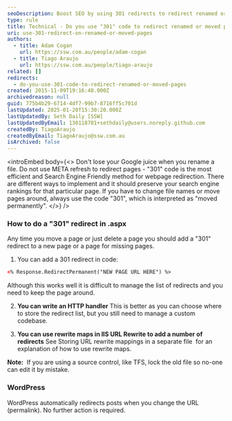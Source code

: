 ```yaml
---
seoDescription: Boost SEO by using 301 redirects to redirect renamed or moved pages effectively
type: rule
title: Technical - Do you use "301" code to redirect renamed or moved pages?
uri: use-301-redirect-on-renamed-or-moved-pages
authors:
  - title: Adam Cogan
    url: https://ssw.com.au/people/adam-cogan
  - title: Tiago Araujo
    url: https://ssw.com.au/people/tiago-araujo
related: []
redirects:
  - do-you-use-301-code-to-redirect-renamed-or-moved-pages
created: 2015-11-09T19:16:40.000Z
archivedreason: null
guid: 775b4b29-6714-4df7-99b7-8716ff5c701d
lastUpdated: 2025-01-20T15:30:20.000Z
lastUpdatedBy: Seth Daily [SSW]
lastUpdatedByEmail: 130118701+sethdaily@users.noreply.github.com
createdBy: TiagoAraujo
createdByEmail: TiagoAraujo@ssw.com.au
isArchived: false
---
```


<introEmbed
  body={<>
Don't lose your Google juice when you rename a file. Do not use META refresh to redirect pages - "301" code is the most efficient and Search Engine Friendly method for webpage redirection. There are different ways to implement and it should preserve your search engine rankings for that particular page. If you have to change file names or move pages around, always use the code "301", which is interpreted as "moved permanently".
  </>}
/>
### How to do a "301" redirect in .aspx

Any time you move a page or just delete a page you should add a "301" redirect to a new page or a page for missing pages.

1. You can add a 301 redirect in code:

  ```xml
  <% Response.RedirectPermanent("NEW PAGE URL HERE") %>
  ```

  Although this works well it is difficult to manage the list of redirects and you need to keep the page around.

2. **You can write an HTTP handler**
   This is better as you can choose where to store the redirect list, but you still need to manage a custom codebase.

3. **You can use rewrite maps in IIS URL Rewrite to add a number of redirects**
   See Storing URL rewrite mappings in a separate file  for an explanation of how to use rewrite maps.

**Note:**  If you are using a source control, like TFS, lock the old file so no-one can edit it by mistake.

### WordPress

WordPress automatically redirects posts when you change the URL (permalink). No further action is required.
